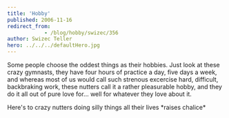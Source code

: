 ```yaml
---
title: 'Hobby'
published: 2006-11-16
redirect_from: 
            - /blog/hobby/swizec/356
author: Swizec Teller
hero: ../../../defaultHero.jpg
---
```

Some people choose the oddest things as their hobbies. Just look at these crazy gymnasts, they have four hours of practice a day, five days a week, and whereas most of us would call such strenous excercise hard, difficult, backbraking work, these nutters call it a rather pleasurable hobby, and they do it all out of pure love for... well for whatever they love about it.

Here's to crazy nutters doing silly things all their lives \*raises chalice\*
